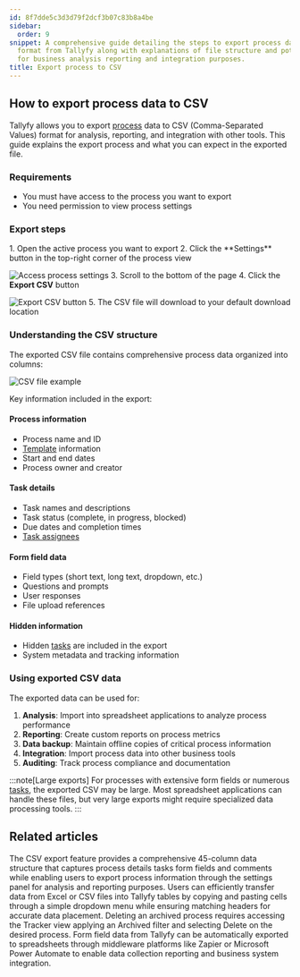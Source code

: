 ```yaml
---
id: 8f7dde5c3d3d79f2dcf3b07c83b8a4be
sidebar:
  order: 9
snippet: A comprehensive guide detailing the steps to export process data into CSV
  format from Tallyfy along with explanations of file structure and potential uses
  for business analysis reporting and integration purposes.
title: Export process to CSV
---
```



## How to export process data to CSV

Tallyfy allows you to export [process](/products/pro/tracking-and-tasks/processes/) data to CSV (Comma-Separated Values) format for analysis, reporting, and integration with other tools. This guide explains the export process and what you can expect in the exported file.

### Requirements

- You must have access to the process you want to export
- You need permission to view process settings

### Export steps

<Steps>
1. Open the active process you want to export
2. Click the **Settings** button in the top-right corner of the process view

   ![Access process settings](https://screenshots.tallyfy.com/tallyfy%2Fpro%2Fdesktop-light-click-config-activeprocess.png)
3. Scroll to the bottom of the page
4. Click the **Export CSV** button

   ![Export CSV button](https://screenshots.tallyfy.com/tallyfy%2Fpro%2Fdesktop-light-export-csv.png)
5. The CSV file will download to your default download location
</Steps>

### Understanding the CSV structure

The exported CSV file contains comprehensive process data organized into columns:

![CSV file example](https://screenshots.tallyfy.com/file-JFjFk3MCzJ.png)

Key information included in the export:

#### Process information
- Process name and ID
- [Template](/products/pro/documenting/templates/) information
- Start and end dates
- Process owner and creator

#### Task details
- Task names and descriptions
- Task status (complete, in progress, blocked)
- Due dates and completion times
- [Task assignees](/products/pro/documenting/members/)

#### Form field data
- Field types (short text, long text, dropdown, etc.)
- Questions and prompts
- User responses
- File upload references

#### Hidden information
- Hidden [tasks](/products/pro/tracking-and-tasks/tasks/) are included in the export
- System metadata and tracking information

### Using exported CSV data

The exported data can be used for:

1. **Analysis**: Import into spreadsheet applications to analyze process performance
2. **Reporting**: Create custom reports on process metrics
3. **Data backup**: Maintain offline copies of critical process information
4. **Integration**: Import process data into other business tools
5. **Auditing**: Track process compliance and documentation

:::note[Large exports]
For processes with extensive form fields or numerous [tasks](/products/pro/tracking-and-tasks/tasks/), the exported CSV may be large. Most spreadsheet applications can handle these files, but very large exports might require specialized data processing tools.
:::


## Related articles
<CardGrid>
<LinkTitleCard header="<b>Analytics > CSV file structure</b>" href="/products/pro/integrations/analytics/how-is-the-csv-file-structured-in-tallyfy/" > The CSV export feature provides a comprehensive 45-column data structure that captures process details tasks form fields and comments while enabling users to export process information through the settings panel for analysis and reporting purposes. </LinkTitleCard>
<LinkTitleCard header="<b>Tasks > Paste cells into a Tallyfy table</b>" href="/products/pro/tracking-and-tasks/tasks/paste-cells-tallyfy-table/" > Users can efficiently transfer data from Excel or CSV files into Tallyfy tables by copying and pasting cells through a simple dropdown menu while ensuring matching headers for accurate data placement. </LinkTitleCard>
<LinkTitleCard header="<b>Edit Processes > Delete a process</b>" href="/products/pro/tracking-and-tasks/processes/edit-processes/how-can-i-delete-a-process-in-tallyfy/" > Deleting an archived process requires accessing the Tracker view applying an Archived filter and selecting Delete on the desired process. </LinkTitleCard>
<LinkTitleCard header="<b>Middleware > Stream data to a spreadsheet</b>" href="/products/pro/integrations/middleware/how-can-i-export-form-fields-from-tallyfy-to-spreadsheet/" > Form field data from Tallyfy can be automatically exported to spreadsheets through middleware platforms like Zapier or Microsoft Power Automate to enable data collection reporting and business system integration. </LinkTitleCard>
</CardGrid>